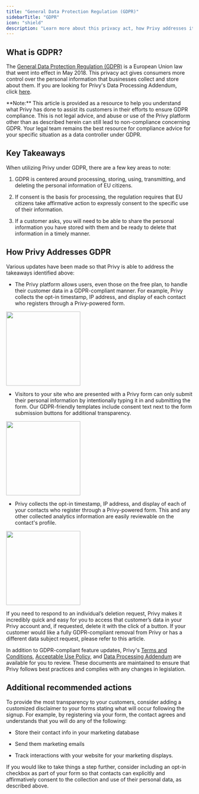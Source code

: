 ```yaml
---
title: "General Data Protection Regulation (GDPR)"
sidebarTitle: "GDPR"
icon: "shield"
description: "Learn more about this privacy act, how Privy addresses it, and best practices to stay compliant."
---
```


## What is GDPR?

The [General Data Protection Regulation (GDPR)](https://gdpr.eu/) is a European Union law that went into effect in May 2018. This privacy act gives consumers more control over the personal information that businesses collect and store about them. If you are looking for Privy's Data Processing Addendum, click [here](https://www.privy.com/data-processing-addendum). 

<Info>
  **Note:** This article is provided as a resource to help you understand what Privy has done to assist its customers in their efforts to ensure GDPR compliance. This is not legal advice, and abuse or use of the Privy platform other than as described herein can still lead to non-compliance concerning GDPR. Your legal team remains the best resource for compliance advice for your specific situation as a data controller under GDPR. 
</Info>

## Key Takeaways

When utilizing Privy under GDPR, there are a few key areas to note:

1. GDPR is centered around processing, storing, using, transmitting, and deleting the personal information of EU citizens.

2. If consent is the basis for processing, the regulation requires that EU citizens take affirmative action to expressly consent to the specific use of their information.

3. If a customer asks, you will need to be able to share the personal information you have stored with them and be ready to delete that information in a timely manner.

## How Privy Addresses GDPR

Various updates have been made so that Privy is able to address the takeaways identified above:

* The Privy platform allows users, even those on the free plan, to handle their customer data in a GDPR-compliant manner. For example, Privy collects the opt-in timestamp, IP address, and display of each contact who registers through a Privy-powered form. 

<img height="200" src="/images/compliance/gdpr-example-signup-data.png" />

* Visitors to your site who are presented with a Privy form can only submit their personal information by intentionally typing it in and submitting the form. Our GDPR-friendly templates include consent text next to the form submission buttons for additional transparency.

<img height="200" src="/images/compliance/gdpr-example-disclaimer.png" />

* Privy collects the opt-in timestamp, IP address, and display of each of your contacts who register through a Privy-powered form. This and any other collected analytics information are easily reviewable on the contact's profile.

<img height="200" src="/images/compliance/gdpr-example-delete.png" />

If you need to respond to an individual’s deletion request, Privy makes it incredibly quick and easy for you to access that customer’s data in your Privy account and, if requested, delete it with the click of a button. If your customer would like a fully GDPR-compliant removal from Privy or has a different data subject request, please refer to this article. 

In addition to GDPR-compliant feature updates, Privy's [Terms and Conditions](https://www.privy.com/terms-and-conditions), [Acceptable Use Policy](https://www.privy.com/acceptable-use-policy), and [Data Processing Addendum](https://www.privy.com/data-processing-addendum) are available for you to review. These documents are maintained to ensure that Privy follows best practices and complies with any changes in legislation. 

## Additional recommended actions

To provide the most transparency to your customers, consider adding a customized disclaimer to your forms stating what will occur following the signup. For example, by registering via your form, the contact agrees and understands that you will do any of the following:

* Store their contact info in your marketing database

* Send them marketing emails

* Track interactions with your website for your marketing displays.

If you would like to take things a step further, consider including an opt-in checkbox as part of your form so that contacts can explicitly and affirmatively consent to the collection and use of their personal data, as described above.
